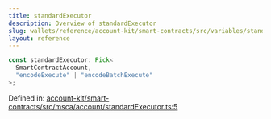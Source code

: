 ```yaml
---
title: standardExecutor
description: Overview of standardExecutor
slug: wallets/reference/account-kit/smart-contracts/src/variables/standardExecutor
layout: reference
---
```


```ts
const standardExecutor: Pick<
  SmartContractAccount,
  "encodeExecute" | "encodeBatchExecute"
>;
```

Defined in: [account-kit/smart-contracts/src/msca/account/standardExecutor.ts:5](https://github.com/alchemyplatform/aa-sdk/blob/e3c1a23e6e03f44bf2db3afddb97a91b175cba58/account-kit/smart-contracts/src/msca/account/standardExecutor.ts#L5)
